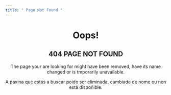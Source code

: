 ---
title: " Page Not Found "
---

<center>

# Oops!

## 404 PAGE NOT FOUND

The page your are looking for might have been removed, have its name changed or is tmporarily unavailable.

A páxina que estás a buscar poido ser eliminada, cambiada de nome ou non está dispoñible.

</center>

